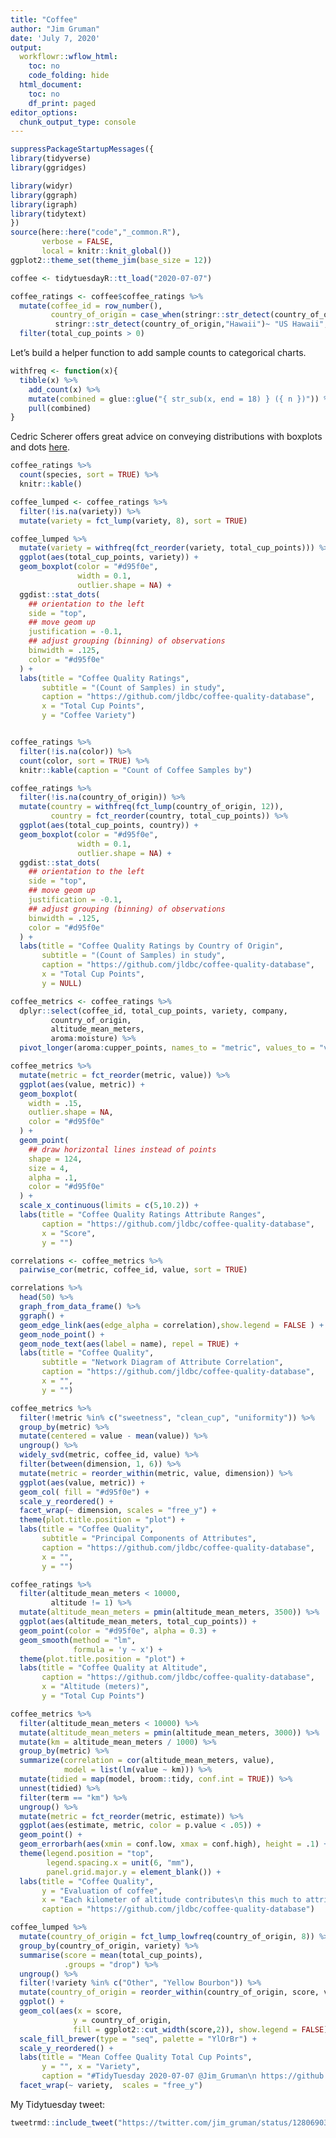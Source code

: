 ```yaml
---
title: "Coffee"
author: "Jim Gruman"
date: 'July 7, 2020'
output:
  workflowr::wflow_html:
    toc: no
    code_folding: hide
  html_document:
    toc: no
    df_print: paged
editor_options:
  chunk_output_type: console
---
```


```r
suppressPackageStartupMessages({
library(tidyverse)
library(ggridges)

library(widyr)
library(ggraph)
library(igraph)
library(tidytext)
})
source(here::here("code","_common.R"),
       verbose = FALSE,
       local = knitr::knit_global())
ggplot2::theme_set(theme_jim(base_size = 12))

```

```r
coffee <- tidytuesdayR::tt_load("2020-07-07")

coffee_ratings <- coffee$coffee_ratings %>%
  mutate(coffee_id = row_number(),
         country_of_origin = case_when(stringr::str_detect(country_of_origin,"Tanzania")~ "Tanzania",
          stringr::str_detect(country_of_origin,"Hawaii")~ "US Hawaii",                            TRUE ~ country_of_origin)) %>%
  filter(total_cup_points > 0) 
```

Let's build a helper function to add sample counts to categorical charts.

```r
withfreq <- function(x){
  tibble(x) %>% 
    add_count(x) %>% 
    mutate(combined = glue::glue("{ str_sub(x, end = 18) } ({ n })")) %>% 
    pull(combined)
}
```

Cedric Scherer offers great advice on conveying distributions with boxplots and dots [here](https://www.cedricscherer.com/2021/06/06/visualizing-distributions-with-raincloud-plots-and-how-to-create-them-with-ggplot2/).

```r
coffee_ratings %>%
  count(species, sort = TRUE) %>%
  knitr::kable()

coffee_lumped <- coffee_ratings %>%
  filter(!is.na(variety)) %>%
  mutate(variety = fct_lump(variety, 8), sort = TRUE)

coffee_lumped %>%
  mutate(variety = withfreq(fct_reorder(variety, total_cup_points))) %>%
  ggplot(aes(total_cup_points, variety)) +
  geom_boxplot(color = "#d95f0e", 
               width = 0.1,
               outlier.shape = NA) +
  ggdist::stat_dots(
    ## orientation to the left
    side = "top", 
    ## move geom up
    justification = -0.1, 
    ## adjust grouping (binning) of observations 
    binwidth = .125,
    color = "#d95f0e"
  ) +
  labs(title = "Coffee Quality Ratings",
       subtitle = "(Count of Samples) in study",
       caption = "https://github.com/jldbc/coffee-quality-database",
       x = "Total Cup Points",
       y = "Coffee Variety")



```

```r

coffee_ratings %>%
  filter(!is.na(color)) %>% 
  count(color, sort = TRUE) %>%
  knitr::kable(caption = "Count of Coffee Samples by")

coffee_ratings %>%
  filter(!is.na(country_of_origin)) %>% 
  mutate(country = withfreq(fct_lump(country_of_origin, 12)),
         country = fct_reorder(country, total_cup_points)) %>%
  ggplot(aes(total_cup_points, country)) +
  geom_boxplot(color = "#d95f0e", 
               width = 0.1,
               outlier.shape = NA) +
  ggdist::stat_dots(
    ## orientation to the left
    side = "top", 
    ## move geom up
    justification = -0.1, 
    ## adjust grouping (binning) of observations 
    binwidth = .125,
    color = "#d95f0e"
  ) +
  labs(title = "Coffee Quality Ratings by Country of Origin",
       subtitle = "(Count of Samples) in study",
       caption = "https://github.com/jldbc/coffee-quality-database",
       x = "Total Cup Points",
       y = NULL)


```



```r
coffee_metrics <- coffee_ratings %>%
  dplyr::select(coffee_id, total_cup_points, variety, company,
         country_of_origin,
         altitude_mean_meters,
         aroma:moisture) %>%
  pivot_longer(aroma:cupper_points, names_to = "metric", values_to = "value")

coffee_metrics %>%
  mutate(metric = fct_reorder(metric, value)) %>%
  ggplot(aes(value, metric)) +
  geom_boxplot(
    width = .15, 
    outlier.shape = NA,
    color = "#d95f0e"
  ) +
  geom_point(
    ## draw horizontal lines instead of points
    shape = 124,
    size = 4,
    alpha = .1,
    color = "#d95f0e"
  ) +
  scale_x_continuous(limits = c(5,10.2)) +
  labs(title = "Coffee Quality Ratings Attribute Ranges",
       caption = "https://github.com/jldbc/coffee-quality-database",
       x = "Score",
       y = "")
```


```r
correlations <- coffee_metrics %>%
  pairwise_cor(metric, coffee_id, value, sort = TRUE)

correlations %>%
  head(50) %>%
  graph_from_data_frame() %>%
  ggraph() +
  geom_edge_link(aes(edge_alpha = correlation),show.legend = FALSE ) +
  geom_node_point() +
  geom_node_text(aes(label = name), repel = TRUE) +
  labs(title = "Coffee Quality",
       subtitle = "Network Diagram of Attribute Correlation",
       caption = "https://github.com/jldbc/coffee-quality-database",
       x = "",
       y = "")
```


```r
coffee_metrics %>%
  filter(!metric %in% c("sweetness", "clean_cup", "uniformity")) %>%
  group_by(metric) %>%
  mutate(centered = value - mean(value)) %>%
  ungroup() %>%
  widely_svd(metric, coffee_id, value) %>%
  filter(between(dimension, 1, 6)) %>%
  mutate(metric = reorder_within(metric, value, dimension)) %>%
  ggplot(aes(value, metric)) +
  geom_col( fill = "#d95f0e") +
  scale_y_reordered() +
  facet_wrap(~ dimension, scales = "free_y") +
  theme(plot.title.position = "plot") +
  labs(title = "Coffee Quality",
       subtitle = "Principal Components of Attributes",
       caption = "https://github.com/jldbc/coffee-quality-database",
       x = "",
       y = "")
```

```r
coffee_ratings %>%
  filter(altitude_mean_meters < 10000,
         altitude != 1) %>%
  mutate(altitude_mean_meters = pmin(altitude_mean_meters, 3500)) %>%
  ggplot(aes(altitude_mean_meters, total_cup_points)) +
  geom_point(color = "#d95f0e", alpha = 0.3) +
  geom_smooth(method = "lm",
              formula = 'y ~ x') +
  theme(plot.title.position = "plot") +
  labs(title = "Coffee Quality at Altitude",
       caption = "https://github.com/jldbc/coffee-quality-database",
       x = "Altitude (meters)",
       y = "Total Cup Points")
```


```r
coffee_metrics %>%
  filter(altitude_mean_meters < 10000) %>%
  mutate(altitude_mean_meters = pmin(altitude_mean_meters, 3000)) %>%
  mutate(km = altitude_mean_meters / 1000) %>%
  group_by(metric) %>%
  summarize(correlation = cor(altitude_mean_meters, value),
            model = list(lm(value ~ km))) %>%
  mutate(tidied = map(model, broom::tidy, conf.int = TRUE)) %>%
  unnest(tidied) %>%
  filter(term == "km") %>%
  ungroup() %>%
  mutate(metric = fct_reorder(metric, estimate)) %>%
  ggplot(aes(estimate, metric, color = p.value < .05)) +
  geom_point() +
  geom_errorbarh(aes(xmin = conf.low, xmax = conf.high), height = .1) +
  theme(legend.position = "top",
        legend.spacing.x = unit(6, "mm"),
        panel.grid.major.y = element_blank()) +
  labs(title = "Coffee Quality",
       y = "Evaluation of coffee",
       x = "Each kilometer of altitude contributes\n this much to attribute scores (95% confidence interval)",
       caption = "https://github.com/jldbc/coffee-quality-database")

```

```r
coffee_lumped %>%
  mutate(country_of_origin = fct_lump_lowfreq(country_of_origin, 8)) %>%
  group_by(country_of_origin, variety) %>%
  summarise(score = mean(total_cup_points),
            .groups = "drop") %>%
  ungroup() %>%
  filter(!variety %in% c("Other", "Yellow Bourbon")) %>%
  mutate(country_of_origin = reorder_within(country_of_origin, score, variety)) %>%
  ggplot() +
  geom_col(aes(x = score, 
              y = country_of_origin, 
              fill = ggplot2::cut_width(score,2)), show.legend = FALSE) +
  scale_fill_brewer(type = "seq", palette = "YlOrBr") +
  scale_y_reordered() +
  labs(title = "Mean Coffee Quality Total Cup Points",
       y = "", x = "Variety",
       caption = "#TidyTuesday 2020-07-07 @Jim_Gruman\n https://github.com/jldbc/coffee-quality-database") +
  facet_wrap(~ variety,  scales = "free_y")

```

My Tidytuesday tweet:

```r
tweetrmd::include_tweet("https://twitter.com/jim_gruman/status/1280690395752644608")
```


